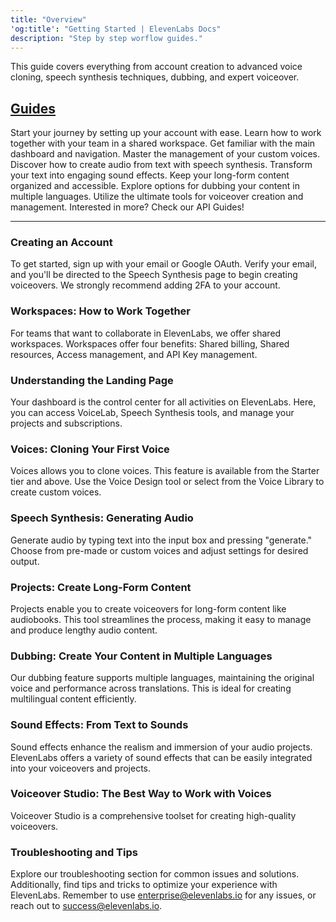 ```yaml
---
title: "Overview"
'og:title': "Getting Started | ElevenLabs Docs"
description: "Step by step worflow guides."
---
```


This guide covers everything from account creation to advanced voice cloning, speech synthesis techniques, dubbing, and expert voiceover.

## [Guides](/product/guides)

<CardGroup cols={2}>
  <Card
    title="Creating an Account"
    icon="user-plus"
    href="/product/guides/creating-the-account"
  >
    Start your journey by setting up your account with ease.
  </Card>
  <Card
    title="Workspace: Collaborating with Your Team"
    icon="users"
    href="/product/guides/workspace"
  >
    Learn how to work together with your team in a shared workspace.
  </Card>
  <Card
    title="Understanding the Landing Page"
    icon="page"
    href="/product/guides/landing-page"
  >
    Get familiar with the main dashboard and navigation.
  </Card>
  <Card
    title="Managing Your Voices"
    icon="microphone"
    href="/product/guides/voices"
  >
    Master the management of your custom voices.
  </Card>
  <Card
    title="Speech Synthesis: Generating Audio"
    icon="volume-high"
    href="/product/guides/speech-synthesis"
  >
    Discover how to create audio from text with speech synthesis.
  </Card>
  <Card
    title="Sound Effects: From Text to Sounds"
    icon="headphones"
    href="/product/guides/sound-effects"
  >
    Transform your text into engaging sound effects.
  </Card>
  <Card
    title="Managing Long-Form Content"
    icon="podcast"
    href="/product/guides/projects"
  >
    Keep your long-form content organized and accessible.
  </Card>
  <Card
    title="Dubbing: Multilingual Support"
    icon="language"
    href="/product/guides/dubbing"
  >
    Explore options for dubbing your content in multiple languages.
  </Card>
  <Card
    title="Voiceover Studio: The Best Way to Work with Voices"
    icon="microphone-lines"
    href="/product/guides/voiceover-studio"
  >
    Utilize the ultimate tools for voiceover creation and management.
  </Card>
  <Card title="API Guides" icon="code" href="/api-reference">
    Interested in more? Check our API Guides!
  </Card>
</CardGroup>

---

### Creating an Account

To get started, sign up with your email or Google OAuth. Verify your email, and you'll be directed to the Speech Synthesis page to begin creating voiceovers. We strongly recommend adding 2FA to your account.

### Workspaces: How to Work Together

For teams that want to collaborate in ElevenLabs, we offer shared workspaces. Workspaces offer four benefits: Shared billing, Shared resources, Access management, and API Key management.

### Understanding the Landing Page

Your dashboard is the control center for all activities on ElevenLabs. Here, you can access VoiceLab, Speech Synthesis tools, and manage your projects and subscriptions.

### Voices: Cloning Your First Voice

Voices allows you to clone voices. This feature is available from the Starter tier and above. Use the Voice Design tool or select from the Voice Library to create custom voices.

### Speech Synthesis: Generating Audio

Generate audio by typing text into the input box and pressing "generate." Choose from pre-made or custom voices and adjust settings for desired output.

### Projects: Create Long-Form Content

Projects enable you to create voiceovers for long-form content like audiobooks. This tool streamlines the process, making it easy to manage and produce lengthy audio content.

### Dubbing: Create Your Content in Multiple Languages

Our dubbing feature supports multiple languages, maintaining the original voice and performance across translations. This is ideal for creating multilingual content efficiently.

### Sound Effects: From Text to Sounds

Sound effects enhance the realism and immersion of your audio projects. ElevenLabs offers a variety of sound effects that can be easily integrated into your voiceovers and projects.

### Voiceover Studio: The Best Way to Work with Voices

Voiceover Studio is a comprehensive toolset for creating high-quality voiceovers.

### Troubleshooting and Tips

Explore our troubleshooting section for common issues and solutions. Additionally, find tips and tricks to optimize your experience with ElevenLabs. Remember to use enterprise@elevenlabs.io for any issues, or reach out to success@elevenlabs.io.
